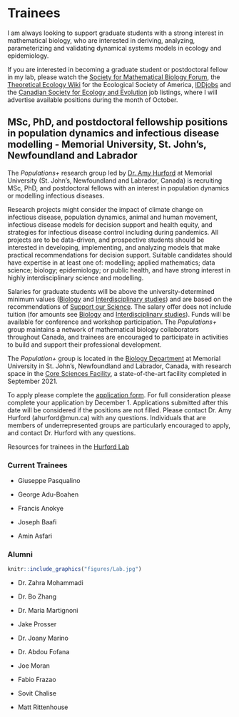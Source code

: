 # Trainees {-}

I am always looking to support graduate students with a strong interest in mathematical biology, who are interested in deriving, analyzing, parameterizing and validating dynamical systems models in ecology and epidemiology.

If you are interested in becoming a graduate student or postdoctoral fellow in my lab, please watch the [Society for Mathematical Biology Forum](https://smb.org/Member-Forum), the [Theoretical Ecology Wiki](http://esatheory.wikidot.com/start) for the Ecological Society of America, [IDDjobs](https://iddjobs.org/) and the [Canadian Society for Ecology and Evolution](https://www.csee-scee.ca/category/jobs/) job listings, where I will advertise available positions during the month of October.

## MSc, PhD, and postdoctoral fellowship positions in population dynamics and infectious disease modelling - Memorial University, St. John’s, Newfoundland and Labrador {-}

The _Populations+_ research group led by [Dr. Amy Hurford](https://ahurford.github.io/website/) at Memorial University (St. John’s, Newfoundland and Labrador, Canada) is recruiting MSc, PhD, and postdoctoral fellows with an interest in population dynamics or modelling infectious diseases.

Research projects might consider the impact of climate change on infectious disease, population dynamics, animal and human movement, infectious disease models for decision support and health equity, and strategies for infectious disease control including during pandemics. All projects are to be data-driven, and prospective students should be interested in developing, implementing, and analyzing models that make practical recommendations for decision support. Suitable candidates should have expertise in at least one of: modelling; applied mathematics; data science; biology; epidemiology; or public health, and have strong interest in highly interdisciplinary science and modelling.

Salaries for graduate students will be above the university-determined minimum values ([Biology](https://www.mun.ca/become/graduate/programs-and-courses/biology/) and [Interdisciplinary studies](https://www.mun.ca/become/graduate/programs-and-courses/interdisciplinary-phd/)) and are based on the recommendations of [Support our Science](https://www.supportourscience.ca/). The salary offer does not include tuition (for amounts see [Biology](https://www.mun.ca/become/graduate/programs-and-courses/biology/) and [Interdisciplinary studies](https://www.mun.ca/become/graduate/programs-and-courses/interdisciplinary-phd/)). Funds will be available for conference and workshop participation. The _Populations+_ group maintains a network of mathematical biology collaborators throughout Canada, and trainees are encouraged to participate in activities to build and support their professional development.

The _Population+_ group is located in the [Biology Department](https://www.mun.ca/biology/) at Memorial University in St. John’s, Newfoundland and Labrador, Canada, with research space in the [Core Sciences Facility](https://www.mun.ca/csf/), a state-of-the-art facility completed in September 2021.

To apply please complete the [application form](https://forms.gle/m8SyNnzxuaxksPR16). For full consideration please complete your application by December 1. Applications submitted after this date will be considered if the positions are not filled. Please contact Dr. Amy Hurford (ahurford@mun.ca) with any questions. Individuals that are members of underrepresented groups are particularly encouraged to apply, and contact Dr. Hurford with any questions.

Resources for trainees in the [Hurford Lab](https://ahurford.gitlab.io/resources-for-grad-students/index.html)

### Current Trainees {.unnumbered .unlisted}

- Giuseppe Pasqualino

- George Adu-Boahen

- Francis Anokye

- Joseph Baafi

- Amin Asfari


### Alumni {- .unlisted}

```r
knitr::include_graphics("figures/Lab.jpg")
```

- Dr. Zahra Mohammadi

- Dr. Bo Zhang

- Dr. Maria Martignoni

- Jake Prosser

- Dr. Joany Marino

- Dr. Abdou Fofana

- Joe Moran

- Fabio Frazao

- Sovit Chalise

- Matt Rittenhouse
